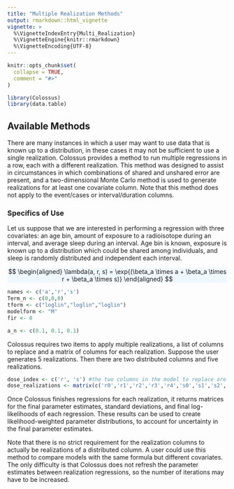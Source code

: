 ```yaml
---
title: "Multiple Realization Methods"
output: rmarkdown::html_vignette
vignette: >
  %\VignetteIndexEntry{Multi_Realization}
  %\VignetteEngine{knitr::rmarkdown}
  %\VignetteEncoding{UTF-8}
---
```


```r
knitr::opts_chunk$set(
  collapse = TRUE,
  comment = "#>"
)
```

```r
library(Colossus)
library(data.table)

```

## Available Methods

There are many instances in which a user may want to use data that is known up to a distribution, in these cases it may not be sufficient to use a single realization. Colossus provides a method to run multiple regressions in a row, each with a different realization. This method was designed to assist in circumstances in which combinations of shared and unshared error are present, and a two-dimensional Monte Carlo method is used to generate realizations for at least one covariate column. Note that this method does not apply to the event/cases or interval/duration columns.

### Specifics of Use

Let us suppose that we are interested in performing a regression with three covariates: an age bin, amount of exposure to a radioisotope during an interval, and average sleep during an interval. Age bin is known, exposure is known up to a distribution which could be shared among individuals, and sleep is randomly distributed and independent each interval.

<p class="text-center" style="background-color: aliceblue">
$$
\begin{aligned}
    \lambda(a, r, s) = \exp{(\beta_a \times a + \beta_a \times r + \beta_a \times s)}
\end{aligned}
$$
</p>

```r
names <- c('a','r','s')
Term_n <- c(0,0,0)
tform <- c("loglin","loglin","loglin")
modelform <- "M"
fir <- 0

a_n <- c(0.1, 0.1, 0.1)
```

Colossus requires two items to apply multiple realizations, a list of columns to replace and a matrix of columns for each realization. Suppose the user generates 5 realizations. Then there are two distributed columns and five realizations.

```r
dose_index <- c('r', 's') #the two columns in the model to replace are the radiation and sleeping covariates
dose_realizations <- matrix(c('r0','r1','r2','r3','r4','s0','s1','s2','s3','s4'), nrow=2) #columns to be used for realizations 0-4, rows for each column being replaced
```

Once Colossus finishes regressions for each realization, it returns matrices for the final parameter estimates, standard deviations, and final log-likelihoods of each regression. These results can be used to create likelihood-weighted parameter distributions, to account for uncertainty in the final parameter estimates.

Note that there is no strict requirement for the realization columns to actually be realizations of a distributed column. A user could use this method to compare models with the same formula but different covariates. The only difficulty is that Colossus does not refresh the parameter estimates between realization regressions, so the number of iterations may have to be increased.